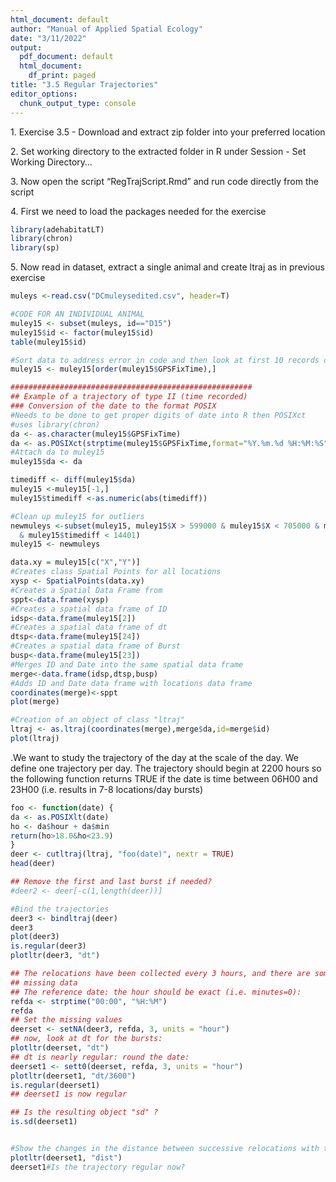 ---
html_document: default
author: "Manual of Applied Spatial Ecology"
date: "3/11/2022"
output:
  pdf_document: default
  html_document:
    df_print: paged
title: "3.5 Regular Trajectories"
editor_options: 
  chunk_output_type: console
---
1\. Exercise 3.5 - Download and extract zip folder into your preferred location

2\. Set working directory to the extracted folder in R under Session - Set Working Directory...

3\. Now open the script "RegTrajScript.Rmd" and run code directly from the script

4\. First we need to load the packages needed for the exercise
```{r warning=FALSE,message=FALSE}
library(adehabitatLT)
library(chron)
library(sp)
```
5\. Now read in dataset, extract a single animal and create ltraj as in previous exercise
```{r fig.height=4, fig.width=4}
muleys <-read.csv("DCmuleysedited.csv", header=T)

#CODE FOR AN INDIVIDUAL ANIMAL
muley15 <- subset(muleys, id=="D15")
muley15$id <- factor(muley15$id)
table(muley15$id)

#Sort data to address error in code and then look at first 10 records of data to confirm
muley15 <- muley15[order(muley15$GPSFixTime),]

######################################################
## Example of a trajectory of type II (time recorded)
### Conversion of the date to the format POSIX
#Needs to be done to get proper digits of date into R then POSIXct
#uses library(chron)
da <- as.character(muley15$GPSFixTime)
da <- as.POSIXct(strptime(muley15$GPSFixTime,format="%Y.%m.%d %H:%M:%S"))
#Attach da to muley15
muley15$da <- da

timediff <- diff(muley15$da)
muley15 <-muley15[-1,]
muley15$timediff <-as.numeric(abs(timediff)) 

#Clean up muley15 for outliers
newmuleys <-subset(muley15, muley15$X > 599000 & muley15$X < 705000 & muley15$Y > 4167000
  & muley15$timediff < 14401)
muley15 <- newmuleys

data.xy = muley15[c("X","Y")]
#Creates class Spatial Points for all locations
xysp <- SpatialPoints(data.xy)
#Creates a Spatial Data Frame from 
sppt<-data.frame(xysp)
#Creates a spatial data frame of ID
idsp<-data.frame(muley15[2])
#Creates a spatial data frame of dt
dtsp<-data.frame(muley15[24])
#Creates a spatial data frame of Burst
busp<-data.frame(muley15[23])
#Merges ID and Date into the same spatial data frame
merge<-data.frame(idsp,dtsp,busp)
#Adds ID and Date data frame with locations data frame
coordinates(merge)<-sppt
plot(merge)

#Creation of an object of class "ltraj"
ltraj <- as.ltraj(coordinates(merge),merge$da,id=merge$id)
plot(ltraj)
```
\newline
6\.We want to study the trajectory of the day at the scale of the day. We define one trajectory 
per day. The trajectory should begin at 2200 hours so the following function returns TRUE if
the date is time between 06H00 and 23H00 (i.e. results in 7-8 locations/day bursts)
```{r fig.height=4, fig.width=4}
foo <- function(date) {
da <- as.POSIXlt(date)
ho <- da$hour + da$min
return(ho>18.0&ho<23.9)
}
deer <- cutltraj(ltraj, "foo(date)", nextr = TRUE)
head(deer)

## Remove the first and last burst if needed?
#deer2 <- deer[-c(1,length(deer))]

#Bind the trajectories
deer3 <- bindltraj(deer)
deer3
plot(deer3)
is.regular(deer3)
plotltr(deer3, "dt")

## The relocations have been collected every 3 hours, and there are some
## missing data
## The reference date: the hour should be exact (i.e. minutes=0):
refda <- strptime("00:00", "%H:%M")
refda
## Set the missing values
deerset <- setNA(deer3, refda, 3, units = "hour")
## now, look at dt for the bursts:
plotltr(deerset, "dt")
## dt is nearly regular: round the date:
deerset1 <- sett0(deerset, refda, 3, units = "hour")
plotltr(deerset1, "dt/3600")
is.regular(deerset1)
## deerset1 is now regular

## Is the resulting object "sd" ?
is.sd(deerset1)


#Show the changes in the distance between successive relocations with the time
plotltr(deerset1, "dist")
deerset1#Is the trajectory regular now?
```

